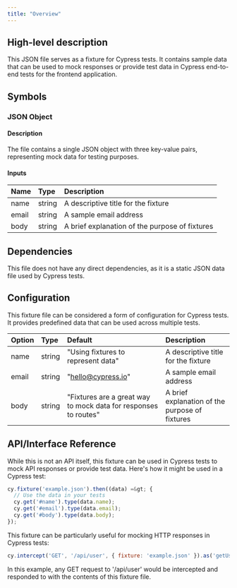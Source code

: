 ```yaml
---
title: "Overview"
---
```


## High-level description
This JSON file serves as a fixture for Cypress tests. It contains sample data that can be used to mock responses or provide test data in Cypress end-to-end tests for the frontend application.

## Symbols

### JSON Object
#### Description
The file contains a single JSON object with three key-value pairs, representing mock data for testing purposes.

#### Inputs
| Name | Type | Description |
|:-----|:-----|:------------|
| name | string | A descriptive title for the fixture |
| email | string | A sample email address |
| body | string | A brief explanation of the purpose of fixtures |

## Dependencies
This file does not have any direct dependencies, as it is a static JSON data file used by Cypress tests.

## Configuration
This fixture file can be considered a form of configuration for Cypress tests. It provides predefined data that can be used across multiple tests.

| Option | Type | Default | Description |
|:-------|:-----|:--------|:------------|
| name | string | "Using fixtures to represent data" | A descriptive title for the fixture |
| email | string | "hello@cypress.io" | A sample email address |
| body | string | "Fixtures are a great way to mock data for responses to routes" | A brief explanation of the purpose of fixtures |

## API/Interface Reference
While this is not an API itself, this fixture can be used in Cypress tests to mock API responses or provide test data. Here's how it might be used in a Cypress test:

```javascript
cy.fixture('example.json').then((data) =&gt; {
  // Use the data in your tests
  cy.get('#name').type(data.name);
  cy.get('#email').type(data.email);
  cy.get('#body').type(data.body);
});
```

This fixture can be particularly useful for mocking HTTP responses in Cypress tests:

```javascript
cy.intercept('GET', '/api/user', { fixture: 'example.json' }).as('getUser');
```

In this example, any GET request to '/api/user' would be intercepted and responded to with the contents of this fixture file.